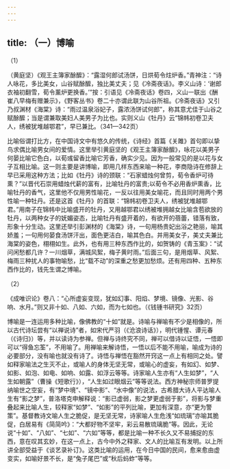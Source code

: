 ```yaml
---
---
---
```

title: （一）博喻
---




（1）

（黄庭坚）《观王主簿家酴醿》：“露湿何郎试汤饼，日烘荀令炷炉香。”青神注：“诗人咏花，多比美女，山谷赋酴醿，独比美丈夫；见《冷斋夜话》。李义山诗：‘谢郎衣袖初翻雪，荀令薰炉更换香。’”按：引语见《冷斋夜话》卷四，义山一联出《酬崔八早梅有赠兼示》，《野客丛书》卷二十亦谓此联为山谷所祖。《冷斋夜话》又引乃叔渊材《海棠》诗：“雨过温泉浴妃子，露浓汤饼试何郎”，称其意尤佳于山谷之赋酴醿；当是谓兼取美妇人美男子为比也。实则义山《牡丹》云“锦帏初卷卫夫人，绣被犹堆越鄂君”，早已兼比。（341—342页）

比喻俗谓打比方，在中国诗文中有悠久的传统，《诗经》首篇《关雎》首句即以挚鸟求偶比喻男女间的爱情。这里举引黄庭坚的《观王主簿家酴醿》，咏花以美男子何晏比喻它色白，以荀彧留香比喻它芳香，确实少见。因为一般常见的是以花与女子互相比喻。这一则主要是讲博喻，即用几样东西来喻一种花，李商隐诗在修辞上早已采用这种方法；比如《牡丹》诗的颈联：“石家蜡烛何曾剪，荀令香炉可待熏？”以晋代石崇用蜡烛代薪的富有，比喻牡丹的富贵;以荀令不必用香炉熏香，比喻牡丹的香气，这里他不仅用男性喻花，一反以往用美女喻花，而且同时用两个男性喻一种牡丹。还是这首《牡丹》的首联：“锦帏初卷卫夫人，绣被犹堆越鄂君。”用南子在锦帏中比喻盛开的牡丹，又用越鄂君以绣被堆拥越女比喻含苞欲放的牡丹，以两种女子的妩媚姿态，比喻牡丹有盛开着的，有欲开的蓓蕾，错落有致，形象十分生动。这里还举引彭渊材的《海棠》诗，一句用杨贵妃出浴之艳丽，喻其娇羞；一句用何晏食汤饼汗出，面色更洁白，喻其色白。并用美女子，美丈夫兼比海棠的姿色，栩栩如生。此外，也有用三种东西作比的，如贺铸的《青玉案》：“试问闲愁都几许？一川烟草，满城风絮，梅子黄时雨。”后面三句，是用烟草、风絮、梅雨三种扰人的事物喻愁，比“载不动”的深重之愁更加愁烦。还有用四种、五种东西作比的，钱先生谓之博喻。

（2）

《成唯识论》卷八：“心所虚妄变现，犹如幻事、阳焰、梦境、镜像、光影、谷响、水月。”则又非十如、八如、六如，而为七如也。（《钱锺书研究》32页）

博喻是一连运用多种比喻，像佛教的“十如”就是。诗喻与禅喻有不少是相像的，所以古代诗坛尝有“以禅说诗”者，如宋代严羽（《沧浪诗话》），明代锺惺、谭元春（《诗归》）等，并以读诗为参禅。但禅与诗终究不同，禅可以借诗以证悟，一悟即可以“得鱼忘筌”，不用喻了。用禅喻来解诗悟，一悟以后不能不用喻，喻成为诗的必要部分，没有喻也就没有诗了。诗悟与禅悟在豁然开窍这一点上有相同之处。譬如释家喻法之生灭不止，或喻人的身体无坚无常，或喻心的虚妄，有如幻、如梦、如影、如泡、如电、如响、如露、如浮云等等。诗家喻人生亦有“人生如梦”，“人生如朝露”（曹操《短歌行》），“人生如过眼烟云”等等说法。西方神秘宗师普罗提纳喻世之空妄，有“梦中境”、“镜中影”、“水中像”的说法，古希腊大诗人平达喻人生有“影之梦”，普洛塔克申解释说：“影已虚弱，影之梦更虚弱于影”，将影与梦重叠起来比喻人生，较释家“如梦”、“如影”的平列比喻，更加有深意，亦“更为警策”。基督教诗文喻人生之脆促，是无坚无常，诗家喻人生危浅“如琉璃”亦喻其脆促，白居易有《简简吟》：“大都好物不坚牢，彩云易散琉璃脆”等。因此，无论说“十如”、“八如”、“七如”、“六如”等等，都是比喻一种不长久又不易捕捉的东西，意在叹其玄妙，在这一点上，古今中外之释家、文人的比喻互有发明。以上所讲全部受益于《谈艺录补订》。这类比喻的运用，在今日中国的民间，愈来愈由虚变实，如喻好景不长，是“兔子尾巴”或“秋后蚂蚱”等等。